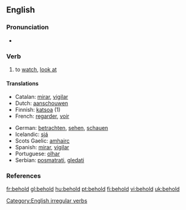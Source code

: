 ==English==

===Pronunciation===
*{{IPA|/bɪ'həʊld/}}

===Verb===
{{en-verb|beholds|beholding|beheld}}

# {{transitive}} to [[watch]], [[look at]]

====Translations====
{{top}}
*Catalan: [[mirar]], [[vigilar]]
*Dutch: [[aanschouwen]]
*Finnish: [[katsoa]] (1)
*French: [[regarder]], [[voir]]
{{mid}}
*German: [[betrachten]], [[sehen]], [[schauen]]
*Icelandic: [[sjá]]
*Scots Gaelic: [[amhairc]]
*Spanish: [[mirar]], [[vigilar]]
*Portuguese: [[olhar]]
*Serbian: [[posmatrati]], [[gledati]]
{{bottom}}

===References===
{{R:Century 1911}}
{{R:Webster 1913}}

[[Category:English irregular verbs]]

[[fr:behold]]
[[gl:behold]]
[[hu:behold]]
[[pt:behold]]
[[fi:behold]]
[[vi:behold]]
[[uk:behold]]
